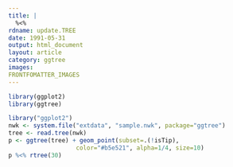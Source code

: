 ```yaml
---
title: |
  %<%
rdname: update.TREE
date: 1991-05-31
output: html_document
layout: article
category: ggtree
images:
FRONTFOMATTER_IMAGES
---
```


```r
library(ggplot2)
library(ggtree)
```

```r
library("ggplot2")
nwk <- system.file("extdata", "sample.nwk", package="ggtree")
tree <- read.tree(nwk)
p <- ggtree(tree) + geom_point(subset=.(!isTip),
        	       color="#b5e521", alpha=1/4, size=10)
p %<% rtree(30)



```